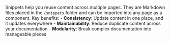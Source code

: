 Snippets help you reuse content across multiple pages. They are Markdown files placed in the `/snippets` folder and can be imported into any page as a component. Key benefits: - **Consistency**: Update content in one place, and it updates everywhere - **Maintainability**: Reduce duplicate content across your documentation - **Modularity**: Break complex documentation into manageable pieces
